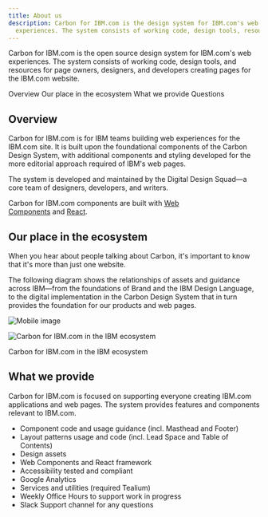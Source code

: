 ```yaml
---
title: About us
description: Carbon for IBM.com is the design system for IBM.com's web
  experiences. The system consists of working code, design tools, resources for page owners, designers, and developers creating pages for the IBM.com website.
---
```


<PageDescription>

Carbon for IBM.com is the open source design system for IBM.com's web experiences. The system consists of working code, design tools, and resources for page owners, designers, and developers creating pages for the IBM.com website.

</PageDescription>

<AnchorLinks>

<AnchorLink>Overview</AnchorLink>
<AnchorLink>Our place in the ecosystem</AnchorLink>
<AnchorLink>What we provide</AnchorLink>
<AnchorLink>Questions</AnchorLink>

</AnchorLinks>

## Overview

Carbon for IBM.com is for IBM teams building web experiences for the IBM.com site. It is built upon the foundational components of the Carbon Design System, with additional components and styling developed for the more editorial approach required of IBM's web pages.

The system is developed and maintained by the Digital Design Squad—a core team of designers, developers, and writers.

Carbon for IBM.com components are built with [Web Components](https://www.ibm.com/standards/carbon/v1/web-components/?path=/story/overview-getting-started--page) and [React](https://www.ibm.com/standards/carbon/react/?path=/story/overview-getting-started--page).

## Our place in the ecosystem

When you hear about people talking about Carbon, it's important to know that it's more than just one website.

The following diagram shows the relationships of assets and guidance across IBM—from the foundations of Brand and the IBM Design Language, to the digital implementation in the Carbon Design System that in turn provides the foundation for our products and web pages.

<ArtDirection>

![Mobile image](../../images/about/ecosystem-diagram-mobile.png)

![Carbon for IBM.com in the IBM ecosystem](../../images/about/ecosystem-diagram.png)

</ArtDirection>

<Caption>Carbon for IBM.com in the IBM ecosystem</Caption>

## What we provide

Carbon for IBM.com is focused on supporting everyone creating IBM.com applications and web pages. The system provides features and components relevant to IBM.com.

- Component code and usage guidance (incl. Masthead and Footer)
- Layout patterns usage and code (incl. Lead Space and Table of Contents)
- Design assets
- Web Components and React framework
- Accessibility tested and compliant
- Google Analytics
- Services and utilities (required Tealium)
- Weekly Office Hours to support work in progress
- Slack Support channel for any questions
